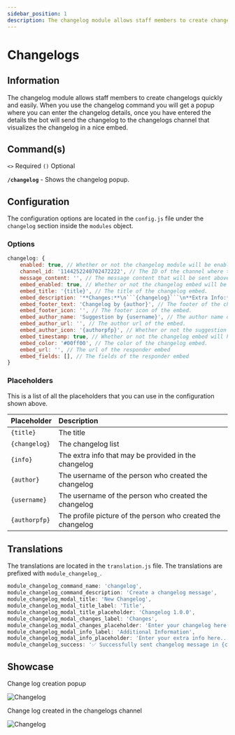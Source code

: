 ```yaml
---
sidebar_position: 1
description: The changelog module allows staff members to create changelogs quickly and easily.
---
```



# Changelogs

## Information

The changelog module allows staff members to create changelogs quickly and easily. When you use the changelog command you will get a popup where you can enter the changelog details, once you have entered the details the bot will send the changelog to the changelogs channel that visualizes the changelog in a nice embed.

## Command(s)

`<>` Required `()` Optional

**`/changelog`** - Shows the changelog popup.

## Configuration

The configuration options are located in the `config.js` file under the `changelog` section inside the `modules` object.

### Options

````js title="config.js → modules → changelog"
changelog: {
	enabled: true, // Whether or not the changelog module will be enabled.
	channel_id: '1144252240702472222', // The ID of the channel where the changelog will be sent. This channel should only be accessible by the bot and the staff team.
	message_content: '', // The message content that will be sent above the changelog embed.
	embed_enabled: true, // Whether or not the changelog embed will be enabled.
	embed_title: '{title}', // The title of the changelog embed.
	embed_description: '**Changes:**\n```{changelog}```\n**Extra Info:**```{info}```', // The description of the changelog embed.
	embed_footer_text: 'Changelog by {author}', // The footer of the changelog embed.
	embed_footer_icon: '', // The footer icon of the embed.
	embed_author_name: 'Suggestion by {username}', // The author name of the suggestion embed.
	embed_author_url: '', // The author url of the embed.
	embed_author_icon: '{authorpfp}', // Whether or not the suggestion embed will have an author icon.
	embed_timestamp: true, // Whether or not the changelog embed will have a timestamp.
	embed_color: '#00ff00', // The color of the changelog embed.
	embed_url: '', // The url of the responder embed
	embed_fields: [], // The fields of the responder embed
}
````

### Placeholders

This is a list of all the placeholders that you can use in the configuration shown above.

| Placeholder   | Description                                                 |
| ------------- | :---------------------------------------------------------- |
| `{title}`     | The title                                                   |
| `{changelog}` | The changelog list                                          |
| `{info}`      | The extra info that may be provided in the changelog        |
| `{author}`    | The username of the person who created the changelog        |
| `{username}`  | The username of the person who created the changelog        |
| `{authorpfp}` | The profile picture of the person who created the changelog |

## Translations

The translations are located in the `translation.js` file. The translations are prefixed with `module_changelog_`.

```js title="translation.js"
module_changelog_command_name: 'changelog',
module_changelog_command_description: 'Create a changelog message',
module_changelog_modal_title: 'New Changelog',
module_changelog_modal_title_label: 'Title',
module_changelog_modal_title_placeholder: 'Changelog 1.0.0',
module_changelog_modal_changes_label: 'Changes',
module_changelog_modal_changes_placeholder: 'Enter your changelog here...',
module_changelog_modal_info_label: 'Additional Information',
module_changelog_modal_info_placeholder: 'Enter your extra info here...',
module_changelog_success: '✅ Successfully sent changelog message in {channel}',
```

## Showcase

Change log creation popup

![Changelog](https://imgur.com/acsb8Mq.png)

Change log created in the changelogs channel

![Changelog](https://imgur.com/8RIonJZ.png)
